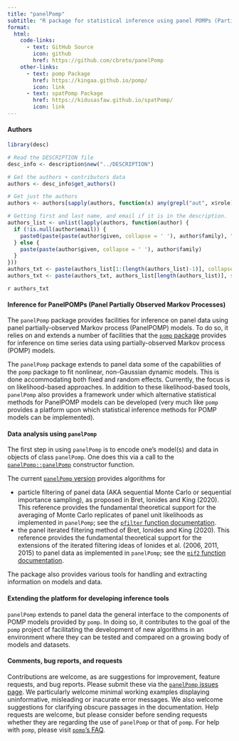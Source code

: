 ```yaml
---
title: "panelPomp"
subtitle: "R package for statistical inference using panel POMPs (Partially Observed Markov Processes)"
format:
  html:
    code-links:
      - text: GitHub Source
        icon: github
        href: https://github.com/cbreto/panelPomp
    other-links:
      - text: pomp Package
        href: https://kingaa.github.io/pomp/
        icon: link
      - text: spatPomp Package
        href: https://kidusasfaw.github.io/spatPomp/
        icon: link
---
```


#### Authors

```r
library(desc)

# Read the DESCRIPTION file
desc_info <- description$new("../DESCRIPTION")

# Get the authors + contributors data
authors <- desc_info$get_authors()

# Get just the authors 
authors <- authors[sapply(authors, function(x) any(grepl("aut", x$role)))]

# Getting first and last name, and email if it is in the description. 
authors_list <- unlist(lapply(authors, function(author) {
  if (!is.null(author$email)) {
    paste0(paste(paste(author$given, collapse = ' '), author$family), " (", author$email, ")")
  } else {
    paste(paste(author$given, collapse = ' '), author$family)
  }
}))
authors_txt <- paste(authors_list[1:(length(authors_list)-1)], collapse = ', ')
authors_txt <- paste(authors_txt, authors_list[length(authors_list)], sep = ' and ')
```

`r authors_txt`

#### Inference for PanelPOMPs (Panel Partially Observed Markov Processes)

The `panelPomp` package provides facilities for inference on panel data using panel partially-observed Markov process (PanelPOMP) models. 
To do so, it relies on and extends a number of facilities that the [`pomp` package](https://kingaa.github.io/pomp/) provides for inference on time
series data using partially-observed Markov process (POMP) models.

The `panelPomp` package extends to panel data some of the capabilities of the `pomp` package to fit nonlinear, non-Gaussian dynamic models.
This is done accommodating both fixed and random effects. 
Currently, the focus is on likelihood-based approaches. 
In addition to these likelihood-based tools, `panelPomp` also provides a framework under which alternative statistical methods for PanelPOMP models can be developed (very much like `pomp` provides a platform upon which statistical inference methods for POMP models can be implemented).

#### Data analysis using `panelPomp`

The first step in using `panelPomp` is to encode one's model(s) and data in objects of class `panelPomp`.
One does this via a call to the [`panelPomp::panelPomp`](html/panelPomp.html) constructor function.

The current [`panelPomp` version](about.qmd) provides algorithms for

* particle filtering of panel data (AKA sequential Monte Carlo or
sequential importance sampling), as proposed in Bret\oacute, Ionides and King
(2020). This reference provides the fundamental theoretical support for the
averaging of Monte Carlo replicates of panel unit likelihoods as implemented
in `panelPomp`; see the [`pfilter` function documentation](html/pfilter.html).
* the panel iterated filtering method of Bret\oacute, Ionides and King
(2020). This reference provides the fundamental theoretical support for the
extensions of the iterated filtering ideas of Ionides et al. (2006, 2011, 2015) to panel data as implemented in `panelPomp`; see the [`mif2` function documentation](html/mif2.html).

The package also provides various tools for handling and extracting information on models and data.

#### Extending the \pkg{pomp} platform for developing inference tools

`panelPomp` extends to panel data the general interface to the components of POMP models provided by `pomp`. 
In doing so, it contributes to the goal of the `pomp` project of facilitating the development of new algorithms in an environment where they can be tested and compared on a growing body of models and datasets.

#### Comments, bug reports, and requests

Contributions are welcome, as are suggestions for improvement, feature requests, and bug reports.
Please submit these via the [`panelPomp` issues page](https://github.com/cbreto/panelPomp/issues).
We particularly welcome minimal working examples displaying uninformative, misleading or inacurate error messages. 
We also welcome suggestions for clarifying obscure passages in the documentation. 
Help requests are welcome, but please consider before sending requests whether they are regarding the use of `panelPomp` or that of `pomp`. 
For help with `pomp`, please visit [`pomp`'s FAQ](https://kingaa.github.io/pomp/FAQ.html#how-can-i-submit-an-effective-request-for-help).
